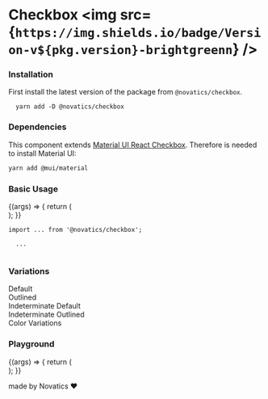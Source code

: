 
<Meta title="Checkbox" component={Checkbox} />

# Checkbox <img src={`https://img.shields.io/badge/Version-v${pkg.version}-brightgreenn`} />

### Installation

First install the latest version of the package from `@novatics/checkbox`.

```shell
  yarn add -D @novatics/checkbox
```

### Dependencies

This component extends [Material UI React Checkbox](https://mui.com/material-ui/react-checkbox/). Therefore is needed to install Material UI:

```bash
yarn add @mui/material
```

### Basic Usage

<Canvas>
  <Story name="Basic Usage">
    {(args) => {
      return (
        <div style={{ display: 'flex', flexDirection: 'row' }}>
          <Checkbox {...args} />
        </div>
      );
    }}
  </Story>
</Canvas>

```tsx
import ... from '@novatics/checkbox';

  ...


```

### Variations

<Canvas>
  <Story name="Variations">
    <div
      style={{
        display: 'flex',
        flexDirection: 'row',
        justifyContent: 'space-around',
      }}
    >
      <div style={{ display: 'flex', flexDirection: 'column' }}>
        <span>Default</span>
        <Checkbox />
        <Checkbox checked />
        <Checkbox disabled />
        <Checkbox checked disabled />
        <Checkbox color="error" />
      </div>
      <div style={{ display: 'flex', flexDirection: 'column' }}>
        <span>Outlined</span>
        <Checkbox variant="outlined" />
        <Checkbox variant="outlined" checked />
        <Checkbox variant="outlined" checked disabled />
      </div>
      <div style={{ display: 'flex', flexDirection: 'column' }}>
        <span>Indeterminate Default</span>
        <Checkbox indeterminate />
        <Checkbox indeterminate disabled />
      </div>
      <div style={{ display: 'flex', flexDirection: 'column' }}>
        <span>Indeterminate Outlined</span>
        <Checkbox variant="outlined" indeterminate />
        <Checkbox variant="outlined" indeterminate disabled />
      </div>
      <div style={{ display: 'flex', flexDirection: 'column' }}>
        <span>Color Variations</span>
        <div style={{ display: 'flex', flexDirection: 'row' }}>
          <Checkbox color="primary" checked />
          <Checkbox color="primary" />
        </div>
        <div style={{ display: 'flex', flexDirection: 'row' }}>
          <Checkbox color="secondary" checked />
          <Checkbox color="secondary" />
        </div>
        <div style={{ display: 'flex', flexDirection: 'row' }}>
          <Checkbox color="error" checked />
          <Checkbox color="error" />
        </div>
        <div style={{ display: 'flex', flexDirection: 'row' }}>
          <Checkbox color="info" checked />
          <Checkbox color="info" />
        </div>
        <div style={{ display: 'flex', flexDirection: 'row' }}>
          <Checkbox color="success" checked />
          <Checkbox color="success" />
        </div>
        <div style={{ display: 'flex', flexDirection: 'row' }}>
          <Checkbox color="warning" checked />
          <Checkbox color="warning" />
        </div>
      </div>
    </div>
  </Story>
</Canvas>

### Playground

<Canvas>
  <Story
    name="Playground"
    argTypes={{
      error: false,
      checked: false,
    }}
  >
    {(args) => {
      return (
        <div style={{ display: 'flex', flexDirection: 'row' }}>
          <Checkbox {...args} />
        </div>
      );
    }}
  </Story>
</Canvas>

<ArgsTable story="Playground" />

made by Novatics ❤
